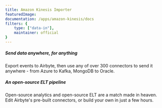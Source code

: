 ```yaml
---
title: Amazon Kinesis Importer
featuredImage: 
documentation: /apps/amazon-kinesis/docs
filters: {
    type: ["data-in"],
    maintainer: official
}
---
```


<Section
    divider={false}
    title="Sync PostHog events to Airbyte and build open-source ELT pipelines to move transformed data anywhere."
    size="full"
    cols={2}
>
    <div>
        <h5>Send data anywhere, for anything</h5>
        <p>Export events to Airbyte, then use any of over 300 connectors to send it anywhere - from Azure to Kafka, MongoDB to Oracle.</p>
    </div>
    <div>
        <h5>An open-source ELT pipeline</h5>
        <p>Open-source analytics and open-source ELT are a match made in heaven. Edit Airbyte's pre-built connectors, or build your own in just a few hours.</p>
    </div>
</Section>

<TutorialsSlider topic="airbyte" />

<Documentation />
